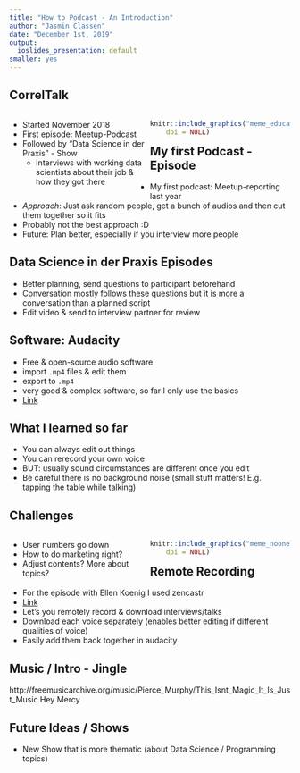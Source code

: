 ```yaml
---
title: "How to Podcast - An Introduction"
author: "Jasmin Classen"
date: "December 1st, 2019"
output: 
  ioslides_presentation: default
smaller: yes
---
```

## CorrelTalk
<div style="float: left; width: 50%;">
- Started November 2018
- First episode: Meetup-Podcast
- Followed by "Data Science in der Praxis" - Show
  - Interviews with working data scientists about their job & how they got there
  
</div>


<div style="float: right; width: 50%;">

```r
knitr::include_graphics("meme_educatedaf.png", auto_pdf = getOption("knitr.graphics.auto_pdf", FALSE), 
    dpi = NULL)
```
</div>

## My first Podcast - Episode
- My first podcast: Meetup-reporting last year
- *Approach*: Just ask random people, get a bunch of audios and then cut them together so it fits
- Probably not the best approach :D
- Future: Plan better, especially if you interview more people

## Data Science in der Praxis Episodes
- Better planning, send questions to participant beforehand
- Conversation mostly follows these questions but it is more a conversation than a planned script
- Edit video & send to interview partner for review

## Software: Audacity
- Free & open-source audio software
- import ```.mp4``` files & edit them
- export to ```.mp4```
- very good & complex software, so far I only use the basics
- [Link](https://www.audacityteam.org/)

## What I learned so far
- You can always edit out things
- You can rerecord your own voice
- BUT: usually sound circumstances are different once you edit 
- Be careful there is no background noise (small stuff matters! E.g. tapping the table while talking)

## Challenges
<div style="float: left; width: 50%;">

- User numbers go down
- How to do marketing right?
- Adjust contents? More about topics?
</div>

<div style="float: right; width: 50%;">

```r
knitr::include_graphics("meme_noonelistens.jpeg", auto_pdf = getOption("knitr.graphics.auto_pdf", FALSE), 
    dpi = NULL)
```
</div>

## Remote Recording
- For the episode with Ellen Koenig I used zencastr
- [Link](https://zencastr.com/)
- Let's you remotely record & download interviews/talks
- Download each voice separately (enables better editing if different qualities of voice)
- Easily add them back together in audacity

## Music / Intro - Jingle
http://freemusicarchive.org/music/Pierce_Murphy/This_Isnt_Magic_It_Is_Just_Music
Hey Mercy 

## Future Ideas / Shows
- New Show that is more thematic (about Data Science / Programming topics)
